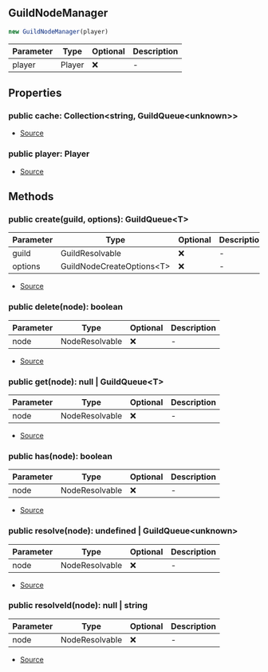 ## GuildNodeManager

```typescript
new GuildNodeManager(player)
```
| Parameter | Type | Optional | Description |
| ----------- | ----------- | ----------- | ----------- |
| player | Player | ❌ | - |

## Properties
### public  cache: Collection\<string, GuildQueue\<unknown>>
- [Source](https://github.com/Androz2091/discord-player/blob/8b29b68/packages/discord-player/src/Structures/GuildQueue/GuildNodeManager.ts#L31)
### public  player: Player
- [Source](https://github.com/Androz2091/discord-player/blob/8b29b68/packages/discord-player/src/Structures/GuildQueue/GuildNodeManager.ts#L32)
## Methods
### public  create(guild, options): GuildQueue\<T>
| Parameter | Type | Optional | Description |
| ----------- | ----------- | ----------- | ----------- |
| guild | GuildResolvable | ❌ | - |
| options | GuildNodeCreateOptions\<T> | ❌ | - |


- [Source](https://github.com/Androz2091/discord-player/blob/8b29b68/packages/discord-player/src/Structures/GuildQueue/GuildNodeManager.ts#L34)
### public  delete(node): boolean
| Parameter | Type | Optional | Description |
| ----------- | ----------- | ----------- | ----------- |
| node | NodeResolvable | ❌ | - |


- [Source](https://github.com/Androz2091/discord-player/blob/8b29b68/packages/discord-player/src/Structures/GuildQueue/GuildNodeManager.ts#L96)
### public  get(node): null \| GuildQueue\<T>
| Parameter | Type | Optional | Description |
| ----------- | ----------- | ----------- | ----------- |
| node | NodeResolvable | ❌ | - |


- [Source](https://github.com/Androz2091/discord-player/blob/8b29b68/packages/discord-player/src/Structures/GuildQueue/GuildNodeManager.ts#L84)
### public  has(node): boolean
| Parameter | Type | Optional | Description |
| ----------- | ----------- | ----------- | ----------- |
| node | NodeResolvable | ❌ | - |


- [Source](https://github.com/Androz2091/discord-player/blob/8b29b68/packages/discord-player/src/Structures/GuildQueue/GuildNodeManager.ts#L91)
### public  resolve(node): undefined \| GuildQueue\<unknown>
| Parameter | Type | Optional | Description |
| ----------- | ----------- | ----------- | ----------- |
| node | NodeResolvable | ❌ | - |


- [Source](https://github.com/Androz2091/discord-player/blob/8b29b68/packages/discord-player/src/Structures/GuildQueue/GuildNodeManager.ts#L105)
### public  resolveId(node): null \| string
| Parameter | Type | Optional | Description |
| ----------- | ----------- | ----------- | ----------- |
| node | NodeResolvable | ❌ | - |


- [Source](https://github.com/Androz2091/discord-player/blob/8b29b68/packages/discord-player/src/Structures/GuildQueue/GuildNodeManager.ts#L113)